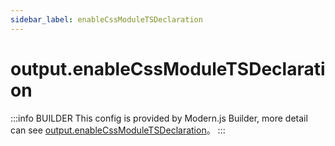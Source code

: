 ```yaml
---
sidebar_label: enableCssModuleTSDeclaration
---
```


# output.enableCssModuleTSDeclaration

:::info BUILDER
This config is provided by Modern.js Builder, more detail can see [output.enableCssModuleTSDeclaration](https://modernjs.dev/builder/en/api/config-output.html#output-enablecssmoduletsdeclaration)。
:::


<Main />
